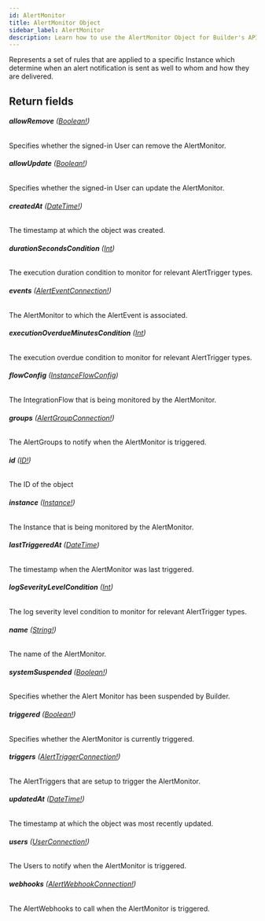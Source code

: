 ```yaml
---
id: AlertMonitor
title: AlertMonitor Object
sidebar_label: AlertMonitor
description: Learn how to use the AlertMonitor Object for Builder's API.
---
```


Represents a set of rules that are applied to a specific Instance which
determine when an alert notification is sent as well to whom and how they
are delivered.

## Return fields

###### <b>allowRemove</b> ([Boolean!](/composer/builder/api/schema/scalar/Boolean.mdx))

Specifies whether the signed-in User can remove the AlertMonitor.

###### <b>allowUpdate</b> ([Boolean!](/composer/builder/api/schema/scalar/Boolean.mdx))

Specifies whether the signed-in User can update the AlertMonitor.

###### <b>createdAt</b> ([DateTime!](/composer/builder/api/schema/scalar/DateTime.mdx))

The timestamp at which the object was created.

###### <b>durationSecondsCondition</b> ([Int](/composer/builder/api/schema/scalar/Int.mdx))

The execution duration condition to monitor for relevant AlertTrigger types.

###### <b>events</b> ([AlertEventConnection!](/composer/builder/api/schema/object/AlertEventConnection.mdx))

The AlertMonitor to which the AlertEvent is associated.

###### <b>executionOverdueMinutesCondition</b> ([Int](/composer/builder/api/schema/scalar/Int.mdx))

The execution overdue condition to monitor for relevant AlertTrigger types.

###### <b>flowConfig</b> ([InstanceFlowConfig](/composer/builder/api/schema/object/InstanceFlowConfig.mdx))

The IntegrationFlow that is being monitored by the AlertMonitor.

###### <b>groups</b> ([AlertGroupConnection!](/composer/builder/api/schema/object/AlertGroupConnection.mdx))

The AlertGroups to notify when the AlertMonitor is triggered.

###### <b>id</b> ([ID!](/composer/builder/api/schema/scalar/ID.mdx))

The ID of the object

###### <b>instance</b> ([Instance!](/composer/builder/api/schema/object/Instance.mdx))

The Instance that is being monitored by the AlertMonitor.

###### <b>lastTriggeredAt</b> ([DateTime](/composer/builder/api/schema/scalar/DateTime.mdx))

The timestamp when the AlertMonitor was last triggered.

###### <b>logSeverityLevelCondition</b> ([Int](/composer/builder/api/schema/scalar/Int.mdx))

The log severity level condition to monitor for relevant AlertTrigger types.

###### <b>name</b> ([String!](/composer/builder/api/schema/scalar/String.mdx))

The name of the AlertMonitor.

###### <b>systemSuspended</b> ([Boolean!](/composer/builder/api/schema/scalar/Boolean.mdx))

Specifies whether the Alert Monitor has been suspended by Builder.

###### <b>triggered</b> ([Boolean!](/composer/builder/api/schema/scalar/Boolean.mdx))

Specifies whether the AlertMonitor is currently triggered.

###### <b>triggers</b> ([AlertTriggerConnection!](/composer/builder/api/schema/object/AlertTriggerConnection.mdx))

The AlertTriggers that are setup to trigger the AlertMonitor.

###### <b>updatedAt</b> ([DateTime!](/composer/builder/api/schema/scalar/DateTime.mdx))

The timestamp at which the object was most recently updated.

###### <b>users</b> ([UserConnection!](/composer/builder/api/schema/object/UserConnection.mdx))

The Users to notify when the AlertMonitor is triggered.

###### <b>webhooks</b> ([AlertWebhookConnection!](/composer/builder/api/schema/object/AlertWebhookConnection.mdx))

The AlertWebhooks to call when the AlertMonitor is triggered.
